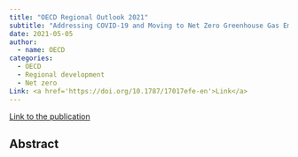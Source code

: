 ```yaml
---
title: "OECD Regional Outlook 2021"
subtitle: "Addressing COVID-19 and Moving to Net Zero Greenhouse Gas Emissions"
date: 2021-05-05
author:
  - name: OECD
categories: 
  - OECD
  - Regional development
  - Net zero
Link: <a href='https://doi.org/10.1787/17017efe-en'>Link</a>
---
```


[Link to the publication](https://www.oecd-ilibrary.org/urban-rural-and-regional-development/oecd-regional-outlook-2021_17017efe-en)

## Abstract
